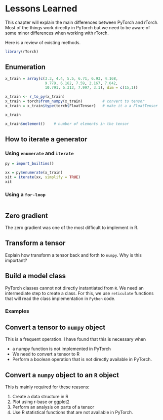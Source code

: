 # Lessons Learned
This chapter will explain the main differences between PyTorch and rTorch.
Most of the things work direclty in PyTorch but we need to be aware of some minor differences when working with rTorch.

Here is a review of existing methods.

```r
library(rTorch)
```

## Enumeration

```r

x_train = array(c(3.3, 4.4, 5.5, 6.71, 6.93, 4.168, 
                  9.779, 6.182, 7.59, 2.167, 7.042,
                  10.791, 5.313, 7.997, 3.1), dim = c(15,1))

x_train <- r_to_py(x_train)
x_train = torch$from_numpy(x_train)         # convert to tensor
x_train = x_train$type(torch$FloatTensor)   # make it a a FloatTensor

x_train
```


```r
x_train$nelement()    # number of elements in the tensor
```


## How to iterate a generator

### Using `enumerate` and `iterate`

```r
py = import_builtins()

xx = py$enumerate(x_train)
xit = iterate(xx, simplify = TRUE)
xit
```

### Using a `for-loop`
```r

```

## Zero gradient
The zero gradient was one of the most difficult to implement in R.


## Transform a tensor
Explain how transform a tensor back and forth to `numpy`.
Why is this important?


## Build a model class
PyTorch classes cannot not directly instantiated from `R`. We need an intermediate step to create a class. For this, we use `reticulate` functions that will read the class implementation in `Python` code.

### Examples

## Convert a tensor to `numpy` object
This is a frequent operation. I have found that this is necessary when 

* a numpy function is not implemented in PyTorch
* We need to convert a tensor to R
* Perform a boolean operation that is not directly available in PyTorch.


## Convert a `numpy` object to an `R` object
This is mainly required for these reasons:

1. Create a data structure in R
2. Plot using r-base or ggplot2
3. Perform an analysis on parts of a tensor
4. Use R statistical functions that are not available in PyTorch.



